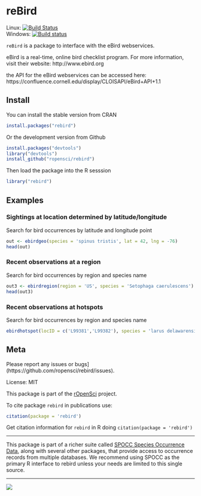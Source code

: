 reBird
======

Linux: [![Build Status](https://api.travis-ci.org/ropensci/rebird.png)](https://travis-ci.org/ropensci/rebird)  
Windows: [![Build status](https://ci.appveyor.com/api/projects/status/9jee0co6w09faiop)](https://ci.appveyor.com/project/karthik/rebird)

`reBird` is a package to interface with the eBird webservices.

eBird is a real-time, online bird checklist program. For more information, visit their website: http://www.ebird.org

the API for the eBird webservices can be accessed here: https://confluence.cornell.edu/display/CLOISAPI/eBird+API+1.1

## Install

You can install the stable version from CRAN

```r
install.packages("rebird")
```

Or the development version from Github

```r
install.packages("devtools")
library("devtools")
install_github("ropensci/rebird")
```

Then load the package into the R sesssion

```r
library("rebird")
```

## Examples


### Sightings at location determined by latitude/longitude

Search for bird occurrences by latitude and longitude point

```r
out <- ebirdgeo(species = 'spinus tristis', lat = 42, lng = -76)
head(out)
```

### Recent observations at a region

Search for bird occurrences by region and species name

```r
out3 <- ebirdregion(region = 'US', species = 'Setophaga caerulescens')
head(out3)
```


### Recent observations at hotspots

Search for bird occurrences by region and species name

```r
ebirdhotspot(locID = c('L99381','L99382'), species = 'larus delawarensis')
```


## Meta

Please report any issues or bugs](https://github.com/ropensci/rebird/issues).

License: MIT

This package is part of the [rOpenSci](http://ropensci.org/packages) project.

To cite package `rebird` in publications use:

```r
citation(package = 'rebird')
```

Get citation information for `rebird` in R doing `citation(package = 'rebird')`

---
  
This package is part of a richer suite called [SPOCC Species Occurrence Data](https://github.com/ropensci/spocc), along with several other packages, that provide access to occurrence records from multiple databases. We recommend using SPOCC as the primary R interface to rebird unless your needs are limited to this single source.    

---

[![](http://ropensci.org/public_images/github_footer.png)](http://ropensci.org)
